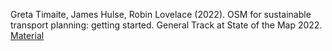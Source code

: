 Greta Timaite, James Hulse, Robin Lovelace (2022). OSM for sustainable transport planning: getting started. General Track at State of the Map 2022. [Material](https://udsleeds.github.io/openinfra/articles/SOTM_workshop.html#preparation)
